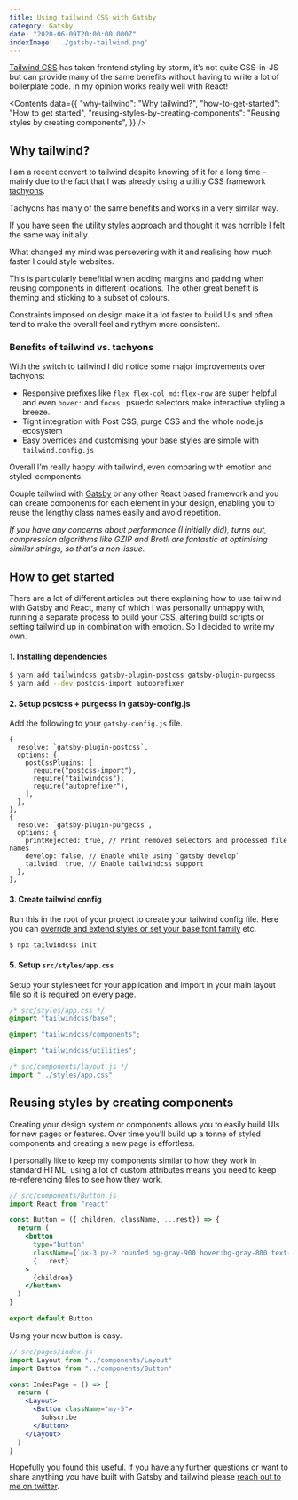 ```yaml
---
title: Using tailwind CSS with Gatsby
category: Gatsby
date: "2020-06-09T20:00:00.000Z"
indexImage: './gatsby-tailwind.png'
---
```


[Tailwind CSS](https://tailwindcss.com/) has taken frontend styling by storm, it’s not quite CSS-in-JS but can provide many of the same benefits without having to write a lot of boilerplate code. In my opinion works really well with React!

<Contents data={{
  "why-tailwind": "Why tailwind?",
  "how-to-get-started": "How to get started",
  "reusing-styles-by-creating-components": "Reusing styles by creating components",
}} />

## Why tailwind?

I am a recent convert to tailwind despite knowing of it for a long time – mainly due to the fact that I was already using a utility CSS framework [tachyons](https://tachyons.io/).

Tachyons has many of the same benefits and works in a very similar way.

If you have seen the utility styles approach and thought it was horrible I felt the same way initially.

What changed my mind was persevering with it and realising how much faster I could style websites.

This is particularly benefitial when adding margins and padding when reusing components in different locations. The other great benefit is theming and sticking to a subset of colours.

Constraints imposed on design make it a lot faster to build UIs and often tend to make the overall feel and rythym more consistent.

### Benefits of tailwind vs. tachyons

With the switch to tailwind I did notice some major improvements over tachyons:

- Responsive prefixes like `flex flex-col md:flex-row` are super helpful and even `hover:` and `focus:` psuedo selectors make interactive styling a breeze.
- Tight integration with Post CSS, purge CSS and the whole node.js ecosystem
- Easy overrides and customising your base styles are simple with `tailwind.config.js`

Overall I’m really happy with tailwind, even comparing with emotion and styled-components.

Couple tailwind with [Gatsby](https://www.gatsbyjs.org/) or any other React based framework and you can create components for each element in your design, enabling you to reuse the lengthy class names easily and avoid repetition.

*If you have any concerns about performance (I initially did), turns out, compression algorithms like GZIP and Brotli are fantastic at optimising similar strings, so that's a non-issue.*

## How to get started

There are a lot of different articles out there explaining how to use tailwind with Gatsby and React, many of which I was personally unhappy with, running a separate process to build your CSS, altering build scripts or setting tailwind up in combination with emotion. So I decided to write my own.

#### 1. Installing dependencies

```sh
$ yarn add tailwindcss gatsby-plugin-postcss gatsby-plugin-purgecss
$ yarn add --dev postcss-import autoprefixer
```

#### 2. Setup postcss + purgecss in gatsby-config.js

Add the following to your `gatsby-config.js` file.

```
{
  resolve: `gatsby-plugin-postcss`,
  options: {
    postCssPlugins: [
      require("postcss-import"),
      require("tailwindcss"),
      require("autoprefixer"),
    ],
  },
},
{
  resolve: `gatsby-plugin-purgecss`,
  options: {
    printRejected: true, // Print removed selectors and processed file names
    develop: false, // Enable while using `gatsby develop`
    tailwind: true, // Enable tailwindcss support
  },
},
```

#### 3. Create tailwind config

Run this in the root of your project to create your tailwind config file. Here you can [override and extend styles or set your base font family](https://tailwindcss.com/docs/configuration) etc.

```sh
$ npx tailwindcss init
```

#### 5. Setup `src/styles/app.css`

Setup your stylesheet for your application and import in your main layout file so it is required on every page.

```css
/* src/styles/app.css */
@import "tailwindcss/base";

@import "tailwindcss/components";

@import "tailwindcss/utilities";
```

```jsx
/* src/components/layout.js */
import "../styles/app.css"
```

## Reusing styles by creating components

Creating your design system or components allows you to easily build UIs for new pages or features. Over time you’ll build up a tonne of styled components and creating a new page is effortless.

I personally like to keep my components similar to how they work in standard HTML, using a lot of custom attributes means you need to keep re-referencing files to see how they work.

```jsx
// src/components/Button.js
import React from "react"

const Button = ({ children, className, ...rest}) => {
  return (
    <button
      type="button"
      className={`px-3 py-2 rounded bg-gray-900 hover:bg-gray-800 text-white font-medium text-lg ${className}`}
      {...rest}
    >
      {children}
    </button>
  )
}

export default Button
```

Using your new button is easy.

```jsx
// src/pages/index.js
import Layout from "../components/Layout"
import Button from "../components/Button"

const IndexPage = () => {
  return (
    <Layout>
      <Button className="my-5">
        Subscribe
      </Button>
    </Layout>
  )
}
```

Hopefully you found this useful. If you have any further questions or want to share anything you have built with Gatsby and tailwind please [reach out to me on twitter](https://twitter.com/peteyhawkins).
